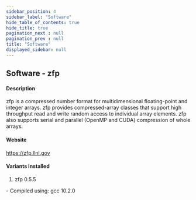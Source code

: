 ```yaml
---
sidebar_position: 4
sidebar_label: "Software"
hide_table_of_contents: true
hide_title: true
pagination_next : null
pagination_prev : null
title: "Software"
displayed_sidebar: null
---
```


## Software - zfp


#### Description
zfp is a compressed number format for multidimensional floating-point and integer arrays. zfp provides compressed-array classes that support high throughput read and write random access to individual array elements. zfp also supports serial and parallel (OpenMP and CUDA) compression of whole arrays.

#### Website
https://zfp.llnl.gov

#### Variants installed
1. zfp 0.5.5
<div class="ul-circle">
    - Compiled using: gcc 10.2.0
</div>

